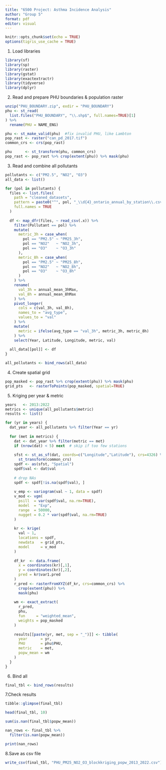 ```yaml
---
title: "6500 Project: Asthma Incidence Analysis"
author: "Group 5"
format: pdf
editor: visual
---
```


```r
knitr::opts_chunk$set(echo = TRUE)
options(tigris_use_cache = TRUE)
```
1. Load libraries
```r
library(sf)
library(sp)
library(raster)
library(gstat)
library(exactextractr)
library(tidyverse)
library(dplyr)
```
2. Read and prepare PHU boundaries & population raster

```r
unzip("PHU_BOUNDARY.zip", exdir = "PHU_BOUNDARY")
phu <- st_read(
  list.files("PHU_BOUNDARY", "\\.shp$", full.names=TRUE)[1]
) %>%
  rename(PHU = NAME_ENG)

phu <- st_make_valid(phu)  #fix invalid PHU, like Lambton 
pop_rast <- raster("can_pd_2017.tif")
common_crs <- crs(pop_rast)

phu      <- st_transform(phu, common_crs)
pop_rast <- pop_rast %>% crop(extent(phu)) %>% mask(phu)

```
3. Read and combine all pollutants

```r
pollutants <- c("PM2.5", "NO2", "O3")
all_data <- list()

for (pol in pollutants) {
  files <- list.files(
    path = "cleaned_datasets",
    pattern = paste0("^", pol, "_\\d{4}_ontario_annual_by_station\\.csv$"),
    full.names = TRUE
  )
  
  df <- map_dfr(files, ~ read_csv(.x)) %>%
    filter(Pollutant == pol) %>%
    mutate(
      metric_3h = case_when(
        pol == "PM2.5" ~ "PM25_3h",
        pol == "NO2"   ~ "NO2_3h",
        pol == "O3"    ~ "O3_3h"
      ),
      metric_8h = case_when(
        pol == "PM2.5" ~ "PM25_8h",
        pol == "NO2"   ~ "NO2_8h",
        pol == "O3"    ~ "O3_8h"
      )
    ) %>%
    rename(
      val_3h = annual_mean_3hMax,
      val_8h = annual_mean_8hMax
    ) %>%
    pivot_longer(
      cols = c(val_3h, val_8h),
      names_to = "avg_type",
      values_to = "val"
    ) %>%
    mutate(
      metric = ifelse(avg_type == "val_3h", metric_3h, metric_8h)
    ) %>%
    select(Year, Latitude, Longitude, metric, val)
  
  all_data[[pol]] <- df
}

all_pollutants <- bind_rows(all_data)

```
4. Create spatial grid

```r
pop_masked <- pop_rast %>% crop(extent(phu)) %>% mask(phu)
grid_pts   <- rasterToPoints(pop_masked, spatial=TRUE)

```

5. Kriging per year & metric

```r

years   <- 2013:2022
metrics <- unique(all_pollutants$metric)
results <- list()

for (yr in years) {
  dat_year <- all_pollutants %>% filter(Year == yr)
  
  for (met in metrics) {
    dat <- dat_year %>% filter(metric == met)
    if (nrow(dat) < 5) next  # skip if too few stations
    
    sfst <- st_as_sf(dat, coords=c("Longitude","Latitude"), crs=4326) %>%
      st_transform(common_crs)
    spdf <- as(sfst, "Spatial")
    spdf$val <- dat$val
    
    # drop NAs
    spdf <- spdf[!is.na(spdf$val), ]
    
    v_emp <- variogram(val ~ 1, data = spdf)
    v_mod <- vgm(
      psill  = var(spdf$val, na.rm=TRUE),
      model  = "Exp",
      range  = 50000,
      nugget = 0.2 * var(spdf$val, na.rm=TRUE)
    )
    
    kr <- krige(
      val ~ 1,
      locations = spdf,
      newdata   = grid_pts,
      model     = v_mod
    )
    
    df_kr  <- data.frame(
      x = coordinates(kr)[,1],
      y = coordinates(kr)[,2],
      pred = kr$var1.pred
    )
    r_pred <- rasterFromXYZ(df_kr, crs=common_crs) %>%
      crop(extent(phu)) %>%
      mask(phu)
    
    wm <- exact_extract(
      r_pred,
      phu,
      fun     = "weighted_mean",
      weights = pop_masked
    )
    
    results[[paste(yr, met, sep = "_")]] <- tibble(
      year      = yr,
      PHU       = phu$PHU,
      metric    = met,
      popw_mean = wm
    )
  }
}


```

6.  Bind all

```r
final_tbl <- bind_rows(results)

```

7.Check results

```r
tibble::glimpse(final_tbl)

head(final_tbl, 10)

sum(is.nan(final_tbl$popw_mean))

```

```r

nan_rows <- final_tbl %>% 
  filter(is.nan(popw_mean))

print(nan_rows)


```
8.Save as csv file

```r
write_csv(final_tbl, "PHU_PM25_NO2_O3_blockkriging_popw_2013_2022.csv")
```


